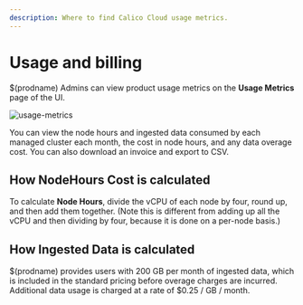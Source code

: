 ```yaml
---
description: Where to find Calico Cloud usage metrics.
---
```


# Usage and billing

$(prodname) Admins can view product usage metrics on the **Usage Metrics** page of the UI.

![usage-metrics](/img/calico-cloud/usage-metrics.png)

You can view the node hours and ingested data consumed by each managed cluster each month, the cost in node hours, and any data overage cost. You can also download an invoice and export to CSV.

## How NodeHours Cost is calculated

To calculate **Node Hours**, divide the vCPU of each node by four, round up, and then add them together. (Note this is different from adding up all the vCPU and then dividing by four, because it is done on a per-node basis.)

## How Ingested Data is calculated

$(prodname) provides users with 200 GB per month of ingested data, which is included in the standard pricing before overage charges are incurred. Additional data usage is charged at a rate of $0.25 / GB / month.

